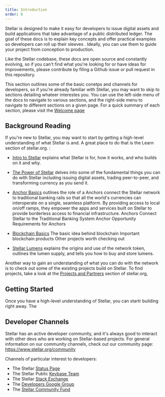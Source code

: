 ```yaml
---
title: Introduction
order: 0
---
```



Stellar is designed to make it easy for developers to issue digital assets and build applications that take advantage of a public distributed ledger.  The goal of these docs is to explain key concepts and offer practical examples so developers can roll up their sleeves .  Ideally, you can use them to guide your project from conception to production.

Like the Stellar codebase, these docs are open source and constantly evolving, so if you can't find what you're looking for or have ideas for improvements, please contribute by filing a Github issue or pull request in this repository. 

This section outlines some of the basic conetps and channels for developers, so if you're already familiar with Stellar, you may want to skip to sections detailing whateer interestes you.  You can use the left-side menu of the docs to navigate to various sections, and the right-side menu to navigate to different sections on a given page.  For a quick summary of each section, please visit the [Welcome page](./index.mdx)

## Background Reading
If you're new to Stellar, you may want to start by getting a high-level understanding of what Stellar is and.  A great place to do that is the Learn section of stellar.org.  :

* [Intro to Stellar](https://www.stellar.org/learn/intro-to-stellar) explains what Stellar is for, how it works, and who builds on it and why.

* [The Power of Stellar](https://www.stellar.org/learn/the-power-of-stellar) delves into some of the fundamental things you can do with Stellar including issuing digital assets, trading peer-to-peer, and transforming currency as you send it.

* [Anchor Basics](https://www.stellar.org/learn/anchor-basics) outlines the role of a 
Anchors connect the Stellar network to traditional banking rails so that all the world's currencies can interoperate on a single, seamless platform. By providing access to local on/off ramps, they empower the apps and services built on Stellar to provide borderless access to financial infrastructure. 
Anchors Connect Stellar to the Traditional Banking System
Anchor Opportunity
Requirements for Anchors

* [Blockchain Basics](https://www.stellar.org/learn/blockchain-basics)
The basic idea behind blockchain
Important blockchain products
Other projects worth checking out


* [Stellar Lumens](https://www.stellar.org/lumens) explains the origins and use of the network token, outlines the lumen supply, and tells you how to buy and store lumens.

Another way to gain an understanding of what you can do with the network is to check out some of the existing projects build on Stellar.  To find projects, take a look at the [Projects and Partners](https://www.stellar.org/ecosystem/projects) section of stellar.org, 

## Getting Started
Once you have a high-level understanding of Stellar, you can startr building right away.  The

## Developer Channels
Stellar has an active developer community, and it's always good to interact with other devs who are working on Stellar-based projects. For general information on our community channels, check out our community page:
https://www.stellar.org/community

Channels of particular interest to developers:

* The Stellar [Status Page](https://status.stellar.org/)
* The Stellar Public [Keybase Team](https://keybase.io/team/stellar.public)
* The Stellar [Stack Exchange](https://stellar.stackexchange.com/)
* The [Developers Google Group](https://groups.google.com/forum/#!forum/stellar-dev)
* The [Stellar Community Fund](https://www.stellar.org/scf)
